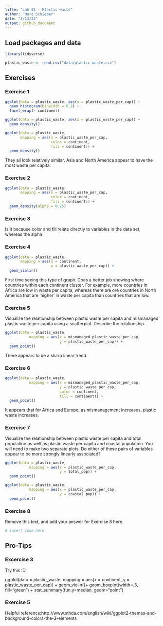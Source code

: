 ```yaml
---
title: "Lab 02 - Plastic waste"
author: "Marq Schieber"
date: "2/13/22"
output: github_document
---
```


## Load packages and data

```r
library(tidyverse) 
```

```r
plastic_waste <- read.csv("data/plastic-waste.csv")
```

## Exercises

### Exercise 1

```r
ggplot(data = plastic_waste, aes(x = plastic_waste_per_cap)) +
  geom_histogram(binwidth = 0.2) +
  facet_wrap(~ continent)

ggplot(data = plastic_waste, aes(x = plastic_waste_per_cap)) +
  geom_density()

ggplot(data = plastic_waste, 
       mapping = aes(x = plastic_waste_per_cap, 
                     color = continent, 
                     fill = continent)) +
  geom_density()

```

They all look relatively similar. Asia and North America appear to have the most waste per capita. 

### Exercise 2

```r

ggplot(data = plastic_waste, 
       mapping = aes(x = plastic_waste_per_cap, 
                     color = continent, 
                     fill = continent)) +
  geom_density(alpha = 0.25)
```

### Exercise 3

Is it because color and fill relate directly to variables in the data set, whereas the alpha 

### Exercise 4


```r

ggplot(data = plastic_waste, 
       mapping = aes(x = continent, 
                     y = plastic_waste_per_cap)) +
  geom_violin()

```

First time seeing this type of graph. Does a better job showing where countries within each continent cluster. For example, more countries in Africa are low in waste per capita, whereas there are ore countries in North America that are 'higher' in waste per capita than countries that are low.

### Exercise 5

Visualize the relationship between plastic waste per capita and mismanaged plastic waste per capita using a scatterplot. Describe the relationship.

```r

ggplot(data = plastic_waste,
           mapping = aes(x = mismanaged_plastic_waste_per_cap,
                         y = plastic_waste_per_cap)) + 
  geom_point()
```

There appears to be a sharp linear trend.

### Exercise 6


```r
ggplot(data = plastic_waste,
           mapping = aes(x = mismanaged_plastic_waste_per_cap,
                         y = plastic_waste_per_cap,
                         color = continent,
                         fill = continent)) + 
  geom_point()
```

It appears that for Africa and Europe, as mismanagement increases, plastic waste increases.  

### Exercise 7

Visualize the relationship between plastic waste per capita and total population as well as plastic waste per capita and coastal population. You will need to make two separate plots. Do either of these pairs of variables appear to be more strongly linearly associated?

```r

ggplot(data = plastic_waste,
           mapping = aes(x = plastic_waste_per_cap,
                         y = total_pop)) +
  geom_point()
```

```r
ggplot(data = plastic_waste,
           mapping = aes(x = plastic_waste_per_cap,
                         y = coastal_pop)) +
  geom_point()
```

### Exercise 8

Remove this text, and add your answer for Exercise 8 here.

```r
# insert code here
```

## Pro-Tips

### Excercise 3

Try this :D

ggplot(data = plastic_waste, 
       mapping = aes(x = continent, 
                     y = plastic_waste_per_cap)) +
  geom_violin()+
  geom_boxplot(width=.3, fill="green") +
  stat_summary(fun.y=median, geom="point") 
  
### Exercise 5 

Helpful reference:http://www.sthda.com/english/wiki/ggplot2-themes-and-background-colors-the-3-elements



